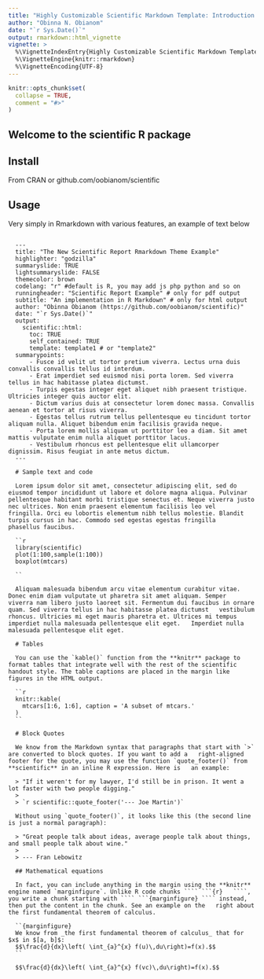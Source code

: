 ```yaml
---
title: "Highly Customizable Scientific Markdown Template: Introduction and Usage for R and RMarkdown"
author: "Obinna N. Obianom"
date: "`r Sys.Date()`"
output: rmarkdown::html_vignette
vignette: >
  %\VignetteIndexEntry{Highly Customizable Scientific Markdown Template: Introduction and Usage for R and RMarkdown}
  %\VignetteEngine{knitr::rmarkdown}
  %\VignetteEncoding{UTF-8}
---
```

```r
knitr::opts_chunk$set(
  collapse = TRUE,
  comment = "#>"
)
```

## Welcome to the scientific R package

## Install

From CRAN or github.com/oobianom/scientific

## Usage 

Very simply in Rmarkdown with various features, an example of text below

```
  
  ---
  title: "The New Scientific Report Rmarkdown Theme Example"
  highlighter: "godzilla"
  summaryslide: TRUE
  lightsummaryslide: FALSE
  themecolor: brown
  codelang: "r" #default is R, you may add js php python and so on
  runningheader: "Scientific Report Example" # only for pdf output
  subtitle: "An implementation in R Markdown" # only for html output
  author: "Obinna Obianom (https://github.com/oobianom/scientific)"
  date: "`r Sys.Date()`"
  output:
    scientific::html: 
      toc: TRUE
      self_contained: TRUE
      template: template1 # or "template2"
  summarypoints:
      - Fusce id velit ut tortor pretium viverra. Lectus urna duis convallis convallis tellus id interdum. 
      - Erat imperdiet sed euismod nisi porta lorem. Sed viverra tellus in hac habitasse platea dictumst. 
      - Turpis egestas integer eget aliquet nibh praesent tristique. Ultricies integer quis auctor elit. 
      - Dictum varius duis at consectetur lorem donec massa. Convallis aenean et tortor at risus viverra. 
      - Egestas tellus rutrum tellus pellentesque eu tincidunt tortor aliquam nulla. Aliquet bibendum enim facilisis gravida neque. 
      - Porta lorem mollis aliquam ut porttitor leo a diam. Sit amet mattis vulputate enim nulla aliquet porttitor lacus. 
      - Vestibulum rhoncus est pellentesque elit ullamcorper dignissim. Risus feugiat in ante metus dictum. 
  ---
  
  # Sample text and code
  
  Lorem ipsum dolor sit amet, consectetur adipiscing elit, sed do eiusmod tempor incididunt ut labore et dolore magna aliqua. Pulvinar   pellentesque habitant morbi tristique senectus et. Neque viverra justo nec ultrices. Non enim praesent elementum facilisis leo vel   fringilla. Orci eu lobortis elementum nibh tellus molestie. Blandit turpis cursus in hac. Commodo sed egestas egestas fringilla   phasellus faucibus. 
  
  ``r
  library(scientific)
  plot(1:100,sample(1:100))
  boxplot(mtcars)
  
  ``
  
  Aliquam malesuada bibendum arcu vitae elementum curabitur vitae. Donec enim diam vulputate ut pharetra sit amet aliquam. Semper   viverra nam libero justo laoreet sit. Fermentum dui faucibus in ornare quam. Sed viverra tellus in hac habitasse platea dictumst   vestibulum rhoncus. Ultricies mi eget mauris pharetra et. Ultrices mi tempus imperdiet nulla malesuada pellentesque elit eget.   Imperdiet nulla malesuada pellentesque elit eget.
  
  # Tables
  
  You can use the `kable()` function from the **knitr** package to format tables that integrate well with the rest of the scientific   handout style. The table captions are placed in the margin like figures in the HTML output.
  
  ``r
  knitr::kable(
    mtcars[1:6, 1:6], caption = 'A subset of mtcars.'
  )
  ``
  
  # Block Quotes
  
  We know from the Markdown syntax that paragraphs that start with `>` are converted to block quotes. If you want to add a   right-aligned footer for the quote, you may use the function `quote_footer()` from **scientific** in an inline R expression. Here is   an example:
  
  > "If it weren't for my lawyer, I'd still be in prison. It went a lot faster with two people digging."
  >
  > `r scientific::quote_footer('--- Joe Martin')`
  
  Without using `quote_footer()`, it looks like this (the second line is just a normal paragraph):
  
  > "Great people talk about ideas, average people talk about things, and small people talk about wine."
  >
  > --- Fran Lebowitz
  
  ## Mathematical equations
  
  In fact, you can include anything in the margin using the **knitr** engine named `marginfigure`. Unlike R code chunks ```` ```{r}   ````, you write a chunk starting with ```` ```{marginfigure} ```` instead, then put the content in the chunk. See an example on the   right about the first fundamental theorem of calculus.
  
  ``{marginfigure}
  We know from _the first fundamental theorem of calculus_ that for $x$ in $[a, b]$:
  $$\frac{d}{dx}\left( \int_{a}^{x} f(u)\,du\right)=f(x).$$
  ``
  
  $$\frac{d}{dx}\left( \int_{a}^{x} f(vc)\,du\right)=f(x).$$
  
```
  
